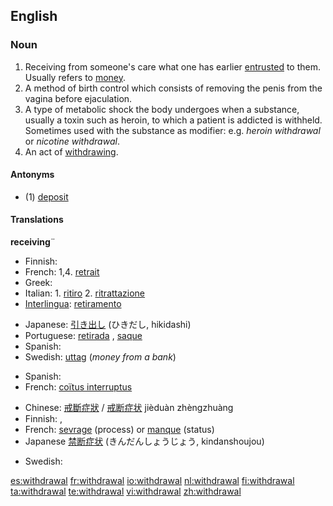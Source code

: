 ==English==
{{wikipedia}}

===Noun===
{{en-noun}}

# Receiving from someone's care what one has earlier [[entrusted]] to them.  Usually refers to [[money]].
# A method of birth control which consists of removing the penis from the vagina before ejaculation.
# A type of metabolic shock the body undergoes when a substance, usually a toxin such as heroin, to which a patient is addicted is withheld. Sometimes used with the substance as modifier: e.g. <em>heroin withdrawal</em> or <em>nicotine withdrawal</em>.
# An act of [[withdraw]]ing.

====Antonyms====
* (1) [[deposit]]

====Translations====
'''receiving'''¨
{{top}}
* Finnish: {{t-|fi|nosto}}
* French: 1,4. [[retrait]] {{m}}
* Greek: {{t|el|απόσυρση|f|sc=Grek}}
* Italian: 1. [[ritiro]] 2. [[ritrattazione]]
* [[Interlingua]]: [[retiramento]]
{{mid}}
* Japanese: [[引き出し]] (ひきだし, hikidashi)
* Portuguese: [[retirada]] {{f}}, [[saque]] {{m}}
* Spanish: {{t-|es|retirada}}
* Swedish: [[uttag]] {{c}} (''money from a bank'')
{{bottom}}

{{trans-top|birth control}}
* Spanish: {{t-|es|coitus interruptus}}
* French: [[coïtus interruptus]]
{{trans-bottom}}

{{trans-top|metabolic shock}}
* Chinese: [[戒斷症狀]] / [[戒断症状]] jièduàn zhèngzhuàng 
* Finnish: {{t-|fi|vierotusoireet|p}}, {{t-|fi|vieroitus}}
* French: [[sevrage]] {{m}} (process) or [[manque]] {{m}} (status)
* Japanese [[禁断症状]] (きんだんしょうじょう, kindanshoujou)
{{trans-mid}}
* Swedish: {{t+|sv|abstinens|c}}
{{trans-bottom}}

[[es:withdrawal]]
[[fr:withdrawal]]
[[io:withdrawal]]
[[nl:withdrawal]]
[[fi:withdrawal]]
[[ta:withdrawal]]
[[te:withdrawal]]
[[vi:withdrawal]]
[[zh:withdrawal]]